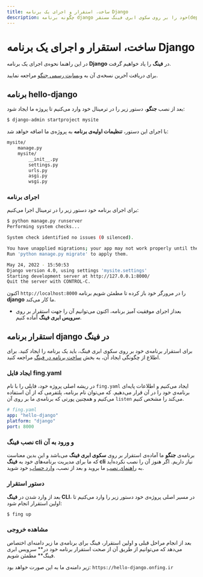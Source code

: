 ```yaml
---
title: ساخت، استقرار و اجرای یک برنامه Django
description: چگونه برنامه django خود را بر روی سکوی ابری فینگ مستقر(deploy) کنیم؟
---
```



<Platform>
  <PlatformHead title="برنامه‌های django" icon="django/django-plain.svg" />
</Platform>

# ساخت، استقرار و اجرای یک برنامه Django

در این راهنما نحوه‌ی اجرای یک برنامه **Django** در **فینگ** را یاد خواهیم گرفت.

برای دریافت آخرین نسخه‌ی آن به [وبسایت رسمی جنگو](https://docs.djangoproject.com/en/4.0/topics/install/) مراجعه نمایید.

## برنامه hello-django

بعد از نصب **جنگو**، دستور زیر را در ترمینال خود وارد می‌کنیم تا پروژه ما ایجاد شود:

```bash
$ django-admin startproject mysite
```

با اجرای این دستور، **تنظیمات اولیه‌ی برنامه** به پروژه‌ی ما اضافه خواهد شد:

```bash
mysite/
    manage.py
    mysite/
        __init__.py
        settings.py
        urls.py
        asgi.py
        wsgi.py
```

### اجرای برنامه

برای اجرای برنامه خود دستور زیر را در ترمینال اجرا می‌کنیم:

```bash
$ python manage.py runserver
Performing system checks...

System check identified no issues (0 silenced).

You have unapplied migrations; your app may not work properly until they are applied.
Run 'python manage.py migrate' to apply them.

May 24, 2022 - 15:50:53
Django version 4.0, using settings 'mysite.settings'
Starting development server at http://127.0.0.1:8000/
Quit the server with CONTROL-C.
```

اکنون `http://localhost:8000` را در مرورگر خود باز کرده تا مطمئن شویم برنامه **django** ما کار می‌کند.

- بعداز اجرای موفقیت آمیز برنامه، اکنون می‌توانیم آن را جهت استقرار بر روی **سرویس ابری فینگ** آماده کنیم.

## استقرار برنامه django در فینگ

برای استقرار برنامه‌ی خود بر روی سکوی ابری فینگ، باید یک برنامه را ایجاد کنید. برای اطلاع از چگونگی ایجاد آن، به بخش [ساخت برنامه در فینگ](/quickstart/create-app) مراجعه کنید.

### ایجاد فایل fing.yaml

در ریشه اصلی پروژه خود، فایلی را با نام `fing.yaml` ایجاد می‌کنیم و اطلاعات پایه‌ای برنامه‌ی خود را در آن قرار می‌دهیم. که می‌توان نام برنامه، پلتفرمی که از آن استفاده می‌کنیم و همچنین پورتی که برنامه‌ی ما بر روی آن `listen` می‌کند را مشخص کنیم.

```yaml
# fing.yaml
app: "hello-django"
platform: "django"
port: 8000
```

### نصب فینگ cli و ورود به آن

برنامه‌ی **جنگو** ما آماده‌ی استقرار بر روی **سکوی ابری فینگ** می‌باشد و این بدین معناست که ما برای مدیریت برنامه‌های خود به **فینگ cli** نیاز داریم. اگر هنوز آن را نصب نکرده‌اید به [راهنمای نصب](/quickstart/installation) ما بروید و بعد از نصب، [وارد حساب](/quickstart/login) خود شوید.

### دستور استقرار

بعد از وارد شدن در **فینگ CLI**، در مسیر اصلی پروژه‌ی خود دستور زیر را وارد می‌کنیم تا اولین استقرار انجام شود:

```bash
$ fing up
```

### مشاهده خروجی

بعد از انجام مراحل قبلی و اولین استقرار، فینگ برای برنامه‌ی ما زیر دامنه‌ای اختصاص می‌دهد که می‌توانیم از طریق آن از صحت استقرار برنامه خود در** سرویس ابری فینگ** مطمئن شویم.

زیر دامنه‌ی ما به این صورت خواهد بود: `https://hello-django.onfing.ir`
